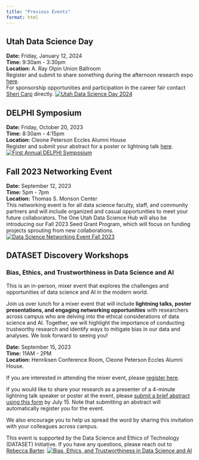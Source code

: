 ```yaml
---
title: "Previous Events"
format: html
---
```


## Utah Data Science Day
**Date:** Friday, January 12, 2024  
**Time:** 9:30am - 3:30pm  
**Location:** A. Ray Olpin Union Ballroom  
Register and submit to share something during the afternoon research expo [here](http://bit.ly/udsd-2024){target="_blank"}.  
For sponsorship opportunities and participation in the career fair contact [Sheri Carp](mailto:datascienceday@cs.utah.edu) directly.
[![Utah Data Science Day 2024](images/UDSD2024-Program.png)](http://bit.ly/udsd-2024){target="_blank"}

## DELPHI Symposium  
**Date:** Friday, October 20, 2023  
**Time:** 8:30am - 4:15pm  
**Location:** Cleone Peterson Eccles Alumni House  
Register and submit your abstract for a poster or lightning talk [here](https://forms.gle/FuUCPC7J8BXetwEeA). 
[![First Annual DELPHI Symposium](images/DELPHISymposium2023.png)](https://forms.gle/5EZHCyhJNJNPV71s6){target="_blank"}

## Fall 2023 Networking Event
**Date:** September 12, 2023  
**Time:** 5pm - 7pm  
**Location:** Thomas S. Monson Center  
This networking event is for all data science faculty, staff, and community partners and will include organized and casual opportunities to meet your future collaborators. The One Utah Data Science Hub will also be introducing our Fall 2023 Seed Grant Program, which will focus on funding projects sprouting from new collaborations. 
[![Data Science Networking Event Fall 2023](images/SaveTheDate_Networking2023_fullpage.png)](https://forms.gle/YXZC82X7kNpmXoyZ9){target="_blank"}



## DATASET Discovery Workshops
<!--### Multidisciplinary Data Integration for Climate Resilience in the American West
**Hosted by:** PI: Tabitha Benney; Co-PIs: Divya Chandrasekhar, Masood Parvania, John Horel, Manish Parashar  
**Date:** October 19-20, 2023  
**Location:** West Ballroom of the Union  
Additional details forthcoming!
+ Keynote: What is the current and future role of data science in building climate change resilience and advancing adaptative capacity in the western U.S.?
  + Track 1: Critical Infrastructure Systems Data, Masood Parvania and Heather Holmes
  + Track 2: Utilizing Environmental Data, John Horel
  + Track 3: Social and Health Equity and Data Science, Tabitha Benney and Cheryl Pirozzi
  + Track 4: Data Diversity and Challenges of Integration, Manish Parashar and Divya Chandrasekhar -->
  
### Bias, Ethics, and Trustworthiness in Data Science and AI
This is an in-person, mixer event that explores the challenges and opportunities of data science and AI in the modern world. 

Join us over lunch for a mixer event that will include **lightning talks, poster presentations, and engaging networking opportunities** with researchers across campus who are delving into the ethical considerations of data science and AI. Together, we will highlight the importance of conducting trustworthy research and identify ways to mitigate bias in our data and analyses. We look forward to seeing you!

**Date:** September 15, 2023  
**Time:** 11AM - 2PM  
**Location:** Henriksen Conference Room, Cleone Peterson Eccles Alumni House.  

If you are interested in attending the mixer event, please [register here](https://www.eventbrite.com/e/bias-ethics-and-trustworthiness-in-data-science-and-ai-tickets-666914688787).

If you would like to share your research as a presenter of a 4-minute lightning talk speaker or poster at the event, please [submit a brief abstract using this form](https://forms.gle/SgapNEdxRz1cpzJ8A) by July 15. Note that submitting an abstract will automatically register you for the event.

We also encourage you to help us spread the word by sharing this invitation with your colleagues across campus.

This event is supported by the Data Science and Ethics of Technology (DATASET) Initiative. If you have any questions, please reach out to [Rebecca Barter](mailto:rebecca.barter@hsc.utah.edu).
[![Bias, Ethics, and Trustworthiness in Data Science and AI](images/bias_event.png)](https://www.eventbrite.com/e/bias-ethics-and-trustworthiness-in-data-science-and-ai-tickets-666914688787){target="_blank"}